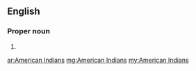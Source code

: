 ==English==

===Proper noun===
{{head|en}}

# {{plural of|American Indian}}

[[ar:American Indians]]
[[mg:American Indians]]
[[my:American Indians]]